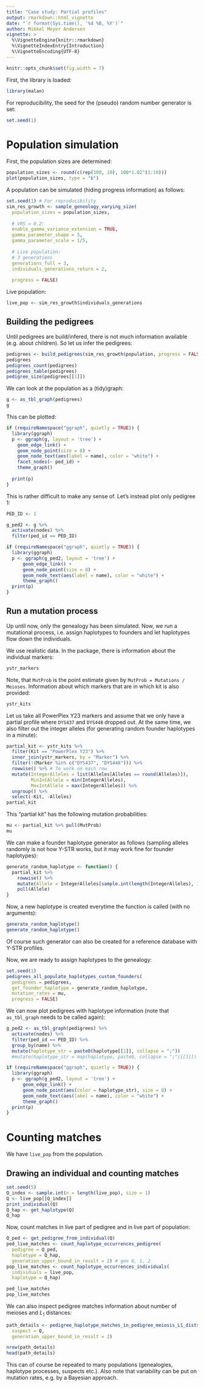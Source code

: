 ```yaml
---
title: "Case study: Partial profiles"
output: rmarkdown::html_vignette
date: "`r format(Sys.time(), '%d %B, %Y')`"
author: Mikkel Meyer Andersen
vignette: >
  %\VignetteEngine{knitr::rmarkdown}
  %\VignetteIndexEntry{Introduction}
  %\VignetteEncoding{UTF-8}
---
```


```r
knitr::opts_chunk$set(fig.width = 7)
```

First, the library is loaded:
```r
library(malan)
```

For reproducibility, the seed for the (pseudo) random number generator is set:
```r
set.seed(1)
```

# Population simulation

First, the population sizes are determined:

```r
population_sizes <- round(c(rep(100, 10), 100*1.02^(1:10)))
plot(population_sizes, type = "b")
```

A population can be simulated (hiding progress information) as follows:

```r
set.seed(1) # For reproducibility
sim_res_growth <- sample_geneology_varying_size(
  population_sizes = population_sizes, 
  
  # VRS = 0.2:
  enable_gamma_variance_extension = TRUE,
  gamma_parameter_shape = 5,
  gamma_parameter_scale = 1/5,
  
  # Live population: 
  # 3 generations
  generations_full = 3, 
  individuals_generations_return = 2,
  
  progress = FALSE)
```

Live population:

```r
live_pop <- sim_res_growth$individuals_generations
```

## Building the pedigrees

Until pedigrees are build/infered, there is not much information available (e.g. about children). So let us infer the pedigrees:

```r
pedigrees <- build_pedigrees(sim_res_growth$population, progress = FALSE)
pedigrees
pedigrees_count(pedigrees)
pedigrees_table(pedigrees)
pedigree_size(pedigrees[[1]])
```

We can look at the population as a (tidy)graph:

```r
g <- as_tbl_graph(pedigrees)
g
```

This can be plotted:

```r
if (requireNamespace("ggraph", quietly = TRUE)) {
  library(ggraph)
  p <- ggraph(g, layout = 'tree') +
    geom_edge_link() +
    geom_node_point(size = 8) +
    geom_node_text(aes(label = name), color = "white") +
    facet_nodes(~ ped_id) +
    theme_graph() 
  
  print(p)
}
```

This is rather difficult to make any sense of. Let's instead plot only pedigree 1:

```r
PED_ID <- 1

g_ped2 <- g %>% 
  activate(nodes) %>% 
  filter(ped_id == PED_ID)

if (requireNamespace("ggraph", quietly = TRUE)) {
  library(ggraph)
  p <- ggraph(g_ped2, layout = 'tree') +
      geom_edge_link() +
      geom_node_point(size = 8) +
      geom_node_text(aes(label = name), color = "white") +
      theme_graph() 
  print(p)
}
```


## Run a mutation process

Up until now, only the genealogy has been simulated. Now, we run a mutational process, i.e. assign haplotypes to founders and let haplotypes flow down the individuals.

We use realistic data. In the package, there is information about the individual markers:

```r
ystr_markers
```

Note, that `MutProb` is the point estimate given by `MutProb = Mutations / Meioses`. Information about which markers that are in which kit is also provided:

```r
ystr_kits
```

Let us take all PowerPlex Y23 markers and assume that we only have a partial profile where `DYS437` and `DYS448` dropped out. At the same time, we also filter out the integer alleles (for generating random founder haplotypes in a minute):

```r
partial_kit <- ystr_kits %>% 
  filter(Kit == "PowerPlex Y23") %>% 
  inner_join(ystr_markers, by = "Marker") %>% 
  filter(!(Marker %in% c("DYS437", "DYS448"))) %>% 
  rowwise() %>% # To work on each row
  mutate(IntegerAlleles = list(Alleles[Alleles == round(Alleles)]),
         MinIntAllele = min(IntegerAlleles),
         MaxIntAllele = max(IntegerAlleles)) %>% 
  ungroup() %>% 
  select(-Kit, -Alleles)
partial_kit
```

This "partial kit" has the following mutation probabilities:

```r
mu <- partial_kit %>% pull(MutProb)
mu
```

We can make a founder haplotype generator as follows (sampling alleles randomly is not how Y-STR works, but it may work fine for founder haplotypes):

```r
generate_random_haplotype <- function() {
  partial_kit %>% 
    rowwise() %>% 
    mutate(Allele = IntegerAlleles[sample.int(length(IntegerAlleles), 1)]) %>% 
    pull(Allele)
}
```

Now, a new haplotype is created everytime the function is called (with no arguments):

```r
generate_random_haplotype()
generate_random_haplotype()
```

Of course such generator can also be created for a reference database with Y-STR profiles.

Now, we are ready to assign haplotypes to the genealogy:

```r
set.seed(1)
pedigrees_all_populate_haplotypes_custom_founders(
  pedigrees = pedigrees, 
  get_founder_haplotype = generate_random_haplotype,
  mutation_rates = mu,
  progress = FALSE)
```

We can now plot pedigrees with haplotype information (note that `as_tbl_graph` needs to be called again):

```r
g_ped2 <- as_tbl_graph(pedigrees) %>% 
  activate(nodes) %>% 
  filter(ped_id == PED_ID) %>%
  group_by(name) %>% 
  mutate(haplotype_str = paste0(haplotype[[1]], collapse = ";"))
  #mutate(haplotype_str = map(haplotype, paste0, collapse = ";")[[1]])

if (requireNamespace("ggraph", quietly = TRUE)) {
  library(ggraph)
  p <- ggraph(g_ped2, layout = 'tree') +
      geom_edge_link() +
      geom_node_point(aes(color = haplotype_str), size = 8) +
      geom_node_text(aes(label = name), color = "white") +
      theme_graph() 
  print(p)
}
```



# Counting matches

We have `live_pop` from the population. 

## Drawing an individual and counting matches

```r
set.seed(5)
Q_index <- sample.int(n = length(live_pop), size = 1)
Q <- live_pop[[Q_index]]
print_individual(Q)
Q_hap <- get_haplotype(Q)
Q_hap
```

Now, count matches in live part of pedigree and in live part of population:

```r
Q_ped <- get_pedigree_from_individual(Q)
ped_live_matches <- count_haplotype_occurrences_pedigree(
  pedigree = Q_ped, 
  haplotype = Q_hap, 
  generation_upper_bound_in_result = 2) # gen 0, 1, 2
pop_live_matches <- count_haplotype_occurrences_individuals(
  individuals = live_pop, 
  haplotype = Q_hap)

ped_live_matches
pop_live_matches
```


We can also inspect pedigree matches information about number of meioses and $L_1$ distances:

```r
path_details <- pedigree_haplotype_matches_in_pedigree_meiosis_L1_dists(
  suspect = Q, 
  generation_upper_bound_in_result = 2)
```

```r
nrow(path_details)
head(path_details)
```

This can of course be repeated to many populations (genealogies, haplotype processes, suspects etc.). Also note that variability can be put on mutation rates, e.g. by a Bayesian approach.
